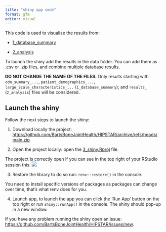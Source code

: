 ```yaml
---
title: "shiny app code"
format: gfm
editor: visual
---
```


This code is used to visualise the results from:

-   [1_database_summary](https://github.com/BartsBoneJointHealth/HIPSTAR/tree/main/1_database_summary)

-   [2_analysis](https://github.com/BartsBoneJointHealth/HIPSTAR/tree/main/2_analysis)

To launch the shiny add the results in the data folder. You can add them as .csv or .zip files, and combine multiple database results.

::: callout-warning
**DO NOT CHANGE THE NAME OF THE FILES.** Only results starting with `cdm_summary_...`, `patient_demographics_...`, `large_Scale_characteristics_...` (`1_database_summary`); and `results_` (`2_analysis`) files will be considered.
:::

## Launch the shiny

Follow the next steps to launch the shiny:

1. Download locally the project: <https://github.com/BartsBoneJointHealth/HIPSTAR/archive/refs/heads/main.zip>

2. Open the project locally: open the [3_shiny.Rproj](https://github.com/BartsBoneJointHealth/HIPSTAR/blob/main/3_shiny/3_shiny.Rproj) file.

::: callout-tip
The project is correctly open if you can see in the top right of your RStudio session this:
![](https://github.com/BartsBoneJointHealth/HIPSTAR/blob/main/3_shiny/images/project.png?raw=true)
:::

3. Restore the library to do so run: `renv::restore()` in the console.

::: callout-note
You need to install specific versions of packages as packages can change over time, that's what renv does for you.
:::

4. Launch app, to launch the app you can click the 'Run App' button on the top right or run `shiny::runApp()` in the console. The shiny should pop-up in a new window.

::: callout-warning
If you have any problem running the shiny open an issue: <https://github.com/BartsBoneJointHealth/HIPSTAR/issues/new>.
:::

